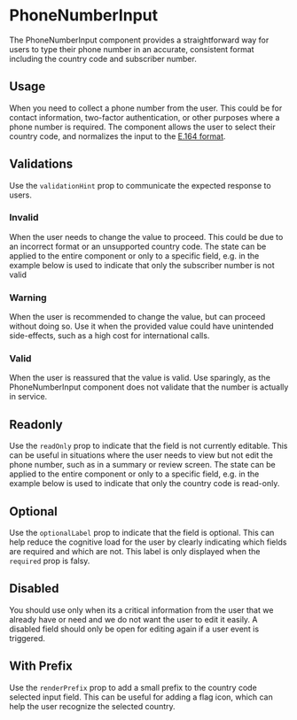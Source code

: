 
<Meta of={Stories} />

# PhoneNumberInput

<Status variant="stable" />

The PhoneNumberInput component provides a straightforward way for users to type their phone number in an accurate, consistent format including the country code and subscriber number.

<Story of={Stories.Base} />
<Props />

## Usage

When you need to collect a phone number from the user. This could be for contact information, two-factor authentication, or other purposes where a phone number is required.
The component allows the user to select their country code, and normalizes the input to the [E.164 format](https://www.itu.int/rec/t-rec-e.164/en).

## Validations

Use the `validationHint` prop to communicate the expected response to users.

### Invalid

When the user needs to change the value to proceed. This could be due to an incorrect format or an unsupported country code.
The state can be applied to the entire component or only to a specific field, e.g. in the example below is used to indicate that only the subscriber number is not valid

### Warning

When the user is recommended to change the value, but can proceed without doing so. Use it when the provided value could have unintended side-effects, such as a high cost for international calls.

### Valid

When the user is reassured that the value is valid. Use sparingly, as the PhoneNumberInput component does not validate that the number is actually in service.

<Story of={Stories.Validations} />

## Readonly

Use the `readOnly` prop to indicate that the field is not currently editable. This can be useful in situations where the user needs to view but not edit the phone number, such as in a summary or review screen. The state can be applied to the entire component or only to a specific field, e.g. in the example below is used to indicate that only the country code is read-only.

<Story of={Stories.Readonly} />

## Optional

Use the `optionalLabel` prop to indicate that the field is optional. This can help reduce the cognitive load for the user by clearly indicating which fields are required and which are not. This label is only displayed when the `required` prop is falsy.

<Story of={Stories.Optional} />

## Disabled

You should use only when its a critical information from the user that we already have or need and we do not want the user to edit it easily. A disabled field should only be open for editing again if a user event is triggered.

<Story of={Stories.Disabled} />

## With Prefix

Use the `renderPrefix` prop to add a small prefix to the country code selected input field. This can be useful for adding a flag icon, which can help the user recognize the selected country.

<Story of={Stories.WithPrefix} />
